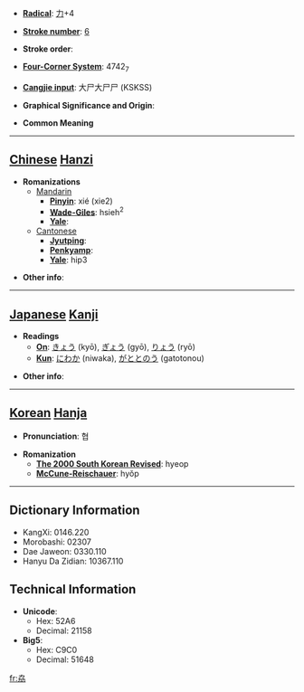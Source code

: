 * '''[[Wiktionary:Chinese radical index| Radical]]''': [[Wiktionary:Chinese radical index 力|力]]+4

* '''[[Wiktionary:Chinese total strokes index|Stroke number]]''': [[Wiktionary:Chinese total strokes index 6|6]]

* '''Stroke order''': 

* '''[[Wiktionary:Chinese four corner index|Four-Corner System]]''': 4742<sub>7</sub>

* '''[[Wiktionary:Chinese Cangjie index|Cangjie input]]''': 大尸大尸尸 (KSKSS)

* '''Graphical Significance and Origin''': 

* '''Common Meaning'''

----

== [[Chinese]] [[Hanzi]] ==

* '''Romanizations'''
** [[Mandarin]]
*** '''[[Pinyin]]''': xié (xie2)
*** '''[[Wade-Giles]]''': hsieh<sup>2</sup>
*** '''[[Yale]]''': 
**[[Cantonese]]
***'''[[Jyutping]]''':
***'''[[Penkyamp]]''': 
***'''[[Yale]]''': hip3

* '''Other info''': 

----

== [[Japanese]] [[Kanji]] ==

* '''Readings'''
** '''[[On]]''': [[きょう]] (kyō), [[ぎょう]] (gyō), [[りょう]] (ryō)
** '''[[Kun]]''': [[にわか]] (niwaka), [[がととのう]] (gatotonou)

* '''Other info''':  

----

== [[Korean]] [[Hanja]] ==

* '''Pronunciation''': 협

* '''Romanization'''
** '''[[The 2000 South Korean Revised Romanization|The 2000 South Korean Revised]]''': hyeop
** '''[[McCune-Reischauer]]''': hyŏp

----

== Dictionary Information ==

* KangXi: 0146.220
* Morobashi: 02307
* Dae Jaweon: 0330.110
* Hanyu Da Zidian: 10367.110

== Technical Information ==

* '''Unicode''':
** Hex: 52A6
** Decimal: 21158
* '''Big5''':
** Hex: C9C0
** Decimal: 51648

[[fr:劦]]